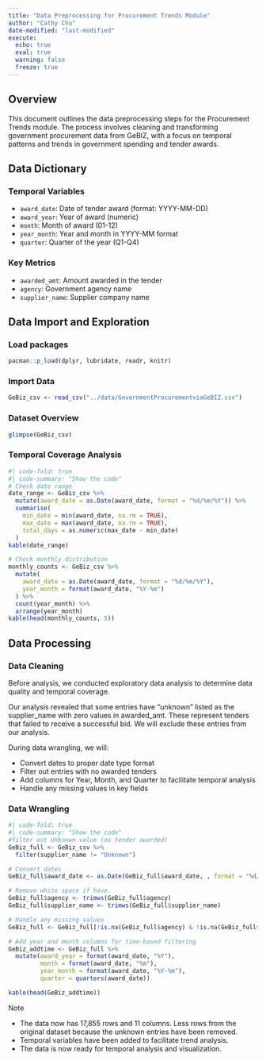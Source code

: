 ```yaml
---
title: "Data Preprocessing for Procurement Trends Module"
author: "Cathy Chu"
date-modified: "last-modified" 
execute:
  echo: true 
  eval: true 
  warning: false 
  freeze: true  
---
```


## Overview

This document outlines the data preprocessing steps for the Procurement Trends module. The process involves cleaning and transforming government procurement data from GeBIZ, with a focus on temporal patterns and trends in government spending and tender awards.

## Data Dictionary

### Temporal Variables
- `award_date`: Date of tender award (format: YYYY-MM-DD)
- `award_year`: Year of award (numeric)
- `month`: Month of award (01-12)
- `year_month`: Year and month in YYYY-MM format
- `quarter`: Quarter of the year (Q1-Q4)

### Key Metrics
- `awarded_amt`: Amount awarded in the tender
- `agency`: Government agency name
- `supplier_name`: Supplier company name

## Data Import and Exploration

### Load packages
```r
pacman::p_load(dplyr, lubridate, readr, knitr)
``` 

### Import Data
```r
GeBiz_csv <- read_csv("../data/GovernmentProcurementviaGeBIZ.csv")
```

### Dataset Overview
```r
glimpse(GeBiz_csv)
```

### Temporal Coverage Analysis
```r
#| code-fold: true
#| code-summary: "Show the code"
# Check date range
date_range <- GeBiz_csv %>%
  mutate(award_date = as.Date(award_date, format = "%d/%m/%Y")) %>%
  summarise(
    min_date = min(award_date, na.rm = TRUE),
    max_date = max(award_date, na.rm = TRUE),
    total_days = as.numeric(max_date - min_date)
  )
kable(date_range)

# Check monthly distribution
monthly_counts <- GeBiz_csv %>%
  mutate(
    award_date = as.Date(award_date, format = "%d/%m/%Y"),
    year_month = format(award_date, "%Y-%m")
  ) %>%
  count(year_month) %>%
  arrange(year_month)
kable(head(monthly_counts, 5))
```

## Data Processing

### Data Cleaning

Before analysis, we conducted exploratory data analysis to determine data quality and temporal coverage.

Our analysis revealed that some entries have "unknown" listed as the supplier_name with zero values in awarded_amt. These represent tenders that failed to receive a successful bid. We will exclude these entries from our analysis.

During data wrangling, we will:

-   Convert dates to proper date type format
-   Filter out entries with no awarded tenders
-   Add columns for Year, Month, and Quarter to facilitate temporal analysis
-   Handle any missing values in key fields

### Data Wrangling
```r
#| code-fold: true
#| code-summary: "Show the code"
#filter out Unknown value (no tender awarded)
GeBiz_full <- GeBiz_csv %>%
  filter(supplier_name != "Unknown")

# Convert dates
GeBiz_full$award_date <- as.Date(GeBiz_full$award_date, , format = "%d/%m/%Y")

# Remove white space if have.
GeBiz_full$agency <- trimws(GeBiz_full$agency)
GeBiz_full$supplier_name <- trimws(GeBiz_full$supplier_name)

# Handle any missing values
GeBiz_full <- GeBiz_full[!is.na(GeBiz_full$agency) & !is.na(GeBiz_full$supplier_name), ]

# Add year and month columns for time-based filtering
GeBiz_addtime <- GeBiz_full %>%
  mutate(award_year = format(award_date, "%Y"),
         month = format(award_date, "%m"),
         year_month = format(award_date, "%Y-%m"),
         quarter = quarters(award_date))
```

```r
kable(head(GeBiz_addtime))
```


::::: goals
::: goals-header
Note
:::

::: goals-container
-   The data now has 17,855 rows and 11 columns. Less rows from the original dataset because the unknown entries have been removed.
-   Temporal variables have been added to facilitate trend analysis.
-   The data is now ready for temporal analysis and visualization.
:::
:::::


